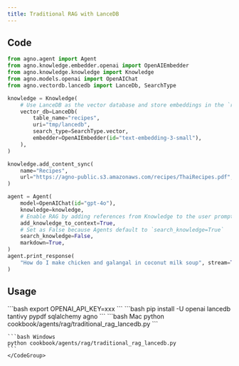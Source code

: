 ```yaml
---
title: Traditional RAG with LanceDB
---
```


## Code

```python
from agno.agent import Agent
from agno.knowledge.embedder.openai import OpenAIEmbedder
from agno.knowledge.knowledge import Knowledge
from agno.models.openai import OpenAIChat
from agno.vectordb.lancedb import LanceDb, SearchType

knowledge = Knowledge(
    # Use LanceDB as the vector database and store embeddings in the `recipes` table
    vector_db=LanceDb(
        table_name="recipes",
        uri="tmp/lancedb",
        search_type=SearchType.vector,
        embedder=OpenAIEmbedder(id="text-embedding-3-small"),
    ),
)

knowledge.add_content_sync(
    name="Recipes",
    url="https://agno-public.s3.amazonaws.com/recipes/ThaiRecipes.pdf",
)

agent = Agent(
    model=OpenAIChat(id="gpt-4o"),
    knowledge=knowledge,
    # Enable RAG by adding references from Knowledge to the user prompt.
    add_knowledge_to_context=True,
    # Set as False because Agents default to `search_knowledge=True`
    search_knowledge=False,
    markdown=True,
)
agent.print_response(
    "How do I make chicken and galangal in coconut milk soup", stream=True
)
```

## Usage

<Steps>
  <Snippet file="create-venv-step.mdx" />

  <Step title="Set your API key">
    ```bash
    export OPENAI_API_KEY=xxx
    ```
  </Step>

  <Step title="Install libraries">
    ```bash
    pip install -U openai lancedb tantivy pypdf sqlalchemy agno
    ```
  </Step>

  <Step title="Run Agent">
    <CodeGroup>
    ```bash Mac
    python cookbook/agents/rag/traditional_rag_lancedb.py
    ```

    ```bash Windows
    python cookbook/agents/rag/traditional_rag_lancedb.py
    ```
    </CodeGroup>
  </Step>
</Steps>